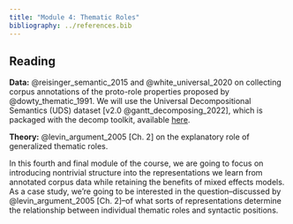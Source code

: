 ```yaml
---
title: "Module 4: Thematic Roles"
bibliography: ../references.bib
---
```


::: {.callout-tip}
## Reading

**Data:** @reisinger_semantic_2015 and @white_universal_2020 on collecting corpus annotations of the proto-role properties proposed by @dowty_thematic_1991. We will use the Universal Decompositional Semantics (UDS) dataset [v2.0 @gantt_decomposing_2022], which is packaged with the decomp toolkit, available [here](https://github.com/decompositional-semantics-initiative/decomp). 

**Theory:** @levin_argument_2005[Ch. 2] on the explanatory role of generalized thematic roles.
:::

In this fourth and final module of the course, we are going to focus on introducing nontrivial structure into the representations we learn from annotated corpus data while retaining the benefits of mixed effects models. As a case study, we're going to be interested in the question–discussed by @levin_argument_2005[Ch. 2]–of what sorts of representations determine the relationship between individual thematic roles and syntactic positions.